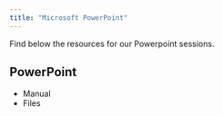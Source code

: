 ```yaml
---
title: "Microsoft PowerPoint"
---
```


Find below the resources for our Powerpoint sessions.

## PowerPoint

* Manual
* Files
